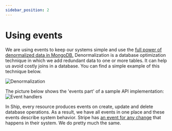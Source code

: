 ```yaml
---
sidebar_position: 2
---
```


# Using events

We are using events to keep our systems simple and use the [full power of denormalized data in MongoDB.](https://www.mongodb.com/blog/post/6-rules-of-thumb-for-mongodb-schema-design-part-2) Denormalization is a database optimization technique in which we add redundant data to one or more tables. It can help us avoid costly joins in a database. You can find a simple example of this technique below.

![Denormalization](/images/denormalization.png)

The picture below shows the 'events part' of a sample API implementation:
![Event handlers](/images/events.png)

In Ship, every resource produces events on create, update and delete database operations. As a result, we have all events in one place and these events describe system behavior. Stripe has [an event for any change](https://stripe.com/docs/api/events/types) that happens in their system. We do pretty much the same.
